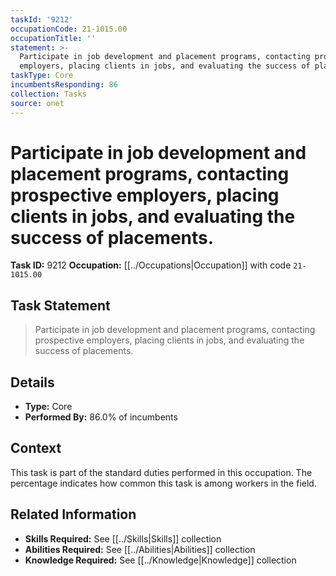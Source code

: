 ```yaml
---
taskId: '9212'
occupationCode: 21-1015.00
occupationTitle: ''
statement: >-
  Participate in job development and placement programs, contacting prospective
  employers, placing clients in jobs, and evaluating the success of placements.
taskType: Core
incumbentsResponding: 86
collection: Tasks
source: onet
---
```

# Participate in job development and placement programs, contacting prospective employers, placing clients in jobs, and evaluating the success of placements.

**Task ID:** 9212
**Occupation:** [[../Occupations|Occupation]] with code `21-1015.00`

## Task Statement

> Participate in job development and placement programs, contacting prospective employers, placing clients in jobs, and evaluating the success of placements.

## Details

- **Type:** Core
- **Performed By:** 86.0% of incumbents

## Context

This task is part of the standard duties performed in this occupation. The percentage indicates how common this task is among workers in the field.

## Related Information

- **Skills Required:** See [[../Skills|Skills]] collection
- **Abilities Required:** See [[../Abilities|Abilities]] collection
- **Knowledge Required:** See [[../Knowledge|Knowledge]] collection
